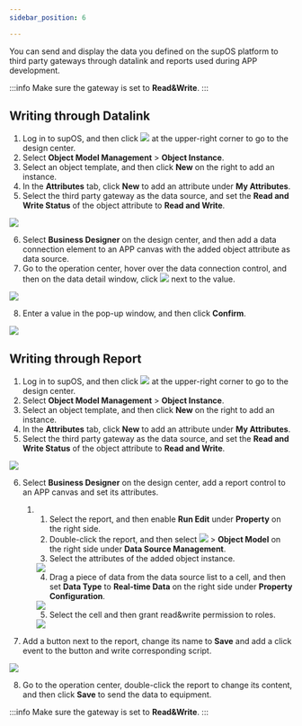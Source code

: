```yaml
---
sidebar_position: 6

---
```


You can send and display the data you defined on the supOS platform to
third party gateways through datalink and reports used during APP development.

:::info
Make sure the gateway is set to <strong>Read&Write</strong>.
:::

## Writing through Datalink

1. Log in to supOS, and then click <img src="https://wordpressfreezonex.oss-accelerate.aliyuncs.com/platform/7.png"/> at the upper-right corner to go to the design center.
2. Select <strong>Object Model Management</strong> > <strong>Object Instance</strong>.
3. Select an object template, and then click <strong>New</strong> on the right to add an instance.
4. In the <strong>Attributes</strong> tab, click <strong>New</strong> to add an attribute under <strong>My Attributes</strong>.
5. Select the third party gateway as the data source, and set the <strong>Read and Write Status</strong> of the object attribute to <strong>Read and Write</strong>.

<img width={350} src="https://wordpressfreezonex.oss-accelerate.aliyuncs.com/platform/67.png"/>

6. Select <strong>Business Designer</strong> on the design center, and then add a data connection element to an APP canvas with the added object attribute as data source.
7. Go to the operation center, hover over the data connection control, and then on the data detail window, click <img src="https://wordpressfreezonex.oss-accelerate.aliyuncs.com/platform/68.png"/> next to the value.

<img width={300} src="https://wordpressfreezonex.oss-accelerate.aliyuncs.com/platform/69.png"/>

8. Enter a value in the pop-up window, and then click <strong>Confirm</strong>.

<img width={350} src="https://wordpressfreezonex.oss-accelerate.aliyuncs.com/platform/70.png"/>

## Writing through Report

1. Log in to supOS, and then click <img src="https://wordpressfreezonex.oss-accelerate.aliyuncs.com/platform/7.png"/> at the upper-right corner to go to the design center.
2. Select <strong>Object Model Management</strong> > <strong>Object Instance</strong>.
3. Select an object template, and then click <strong>New</strong> on the right to add an instance.
4. In the <strong>Attributes</strong> tab, click <strong>New</strong> to add an attribute under <strong>My Attributes</strong>.
5. Select the third party gateway as the data source, and set the <strong>Read and Write Status</strong> of the object attribute to <strong>Read and Write</strong>.

<img width={300} src="https://wordpressfreezonex.oss-accelerate.aliyuncs.com/platform/67.png"/>

6. Select <strong>Business Designer</strong> on the design center, add a report control to an APP canvas and set its attributes.

<ol>
<ol>
<li>

1. Select the report, and then enable <strong>Run Edit</strong> under <strong>Property</strong> on the right
side.
2. Double-click the report, and then select <img src="https://wordpressfreezonex.oss-accelerate.aliyuncs.com/platform/28.png"/> > <strong>Object Model</strong> on the right side under <strong>Data Source Management</strong>.
3. Select the attributes of the added object instance.

<img width={500} src="https://wordpressfreezonex.oss-accelerate.aliyuncs.com/platform/71.png"/>

4. Drag a piece of data from the data source list to a cell, and then set <strong>Data Type</strong> to <strong>Real-time Data</strong> on the right side under <strong>Property Configuration</strong>.

<img width={350} src="https://wordpressfreezonex.oss-accelerate.aliyuncs.com/platform/73.png"/>

5. Select the cell and then grant read&amp;write permission to
roles.

<img width={500} src="https://wordpressfreezonex.oss-accelerate.aliyuncs.com/platform/72.png"/>

</li>
</ol>
</ol>

7. Add a button next to the report, change its name to <strong>Save</strong> and add a click event to the button and write corresponding script.

<img width={500} src="https://wordpressfreezonex.oss-accelerate.aliyuncs.com/platform/74.png"/>

8. Go to the operation center, double-click the report to change its content, and then click <strong>Save</strong> to send the data to equipment.

:::info
Make sure the gateway is set to <strong>Read&amp;Write</strong>.
:::

